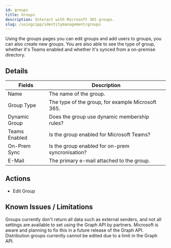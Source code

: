 ```yaml
---
id: groups
title: Groups
description: Interact with Microsoft 365 groups.
slug: /usingcipp/identitymanagement/groups
---
```


Using the groups pages you can edit groups and add users to groups, you can also create new groups. You are also able to see the type of group, whether it's Teams enabled and whether it's synced from a on-premise directory.

## Details

| Fields        | Description                                       |
| ------------- | ------------------------------------------------- |
| Name          | The name of the group.                            |
| Group Type    | The type of the group, for example Microsoft 365. |
| Dynamic Group | Does the group use dynamic membership rules?      |
| Teams Enabled | Is the group enabled for Microsoft Teams?         |
| On-Prem Sync  | Is the group enabled for on-prem syncronisation?  |
| E-Mail        | The primary e-mail attached to the group.         |

## Actions

- Edit Group

## Known Issues / Limitations

Groups currently don't return all data such as external senders, and not all settings are available to set using the Graph API by partners. Microsoft is aware and planning to fix this in a future release of the Graph API.
Distribution groups currently cannot be edited due to a limit in the Graph API.

<OtherIssues />
